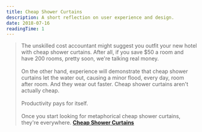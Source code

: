 ```yaml
---
title: Cheap Shower Curtains
description: A short reflection on user experience and design.
date: 2018-07-16
readingTime: 1
---
```


>The unskilled cost accountant might suggest you outfit your new hotel with cheap shower curtains. After all, if you save $50 a room and have 200 rooms, pretty soon, we're talking real money.
<br /><br />
On the other hand, experience will demonstrate that cheap shower curtains let the water out, causing a minor flood, every day, room after room. And they wear out faster. Cheap shower curtains aren't actually cheap.
<br /><br />
Productivity pays for itself.
<br /><br />
Once you start looking for metaphorical cheap shower curtains, they're everywhere.
**[Cheap Shower Curtains](https://seths.blog/2018/07/cheap-shower-curtains/)**